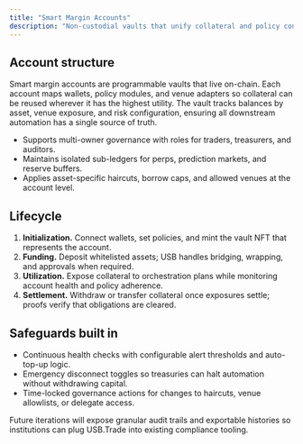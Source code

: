 ```yaml
---
title: "Smart Margin Accounts"
description: "Non-custodial vaults that unify collateral and policy control"
---
```


<div className="usb-section">
  <h2>Account structure</h2>
  <p>
    Smart margin accounts are programmable vaults that live on-chain. Each account maps wallets, policy modules, and venue adapters so collateral can be reused wherever it has the highest utility. The vault tracks balances by asset, venue exposure, and risk configuration, ensuring all downstream automation has a single source of truth.
  </p>
  <ul className="usb-checklist">
    <li>Supports multi-owner governance with roles for traders, treasurers, and auditors.</li>
    <li>Maintains isolated sub-ledgers for perps, prediction markets, and reserve buffers.</li>
    <li>Applies asset-specific haircuts, borrow caps, and allowed venues at the account level.</li>
  </ul>
</div>

<div className="usb-section">
  <h2>Lifecycle</h2>
  <ol>
    <li><strong>Initialization.</strong> Connect wallets, set policies, and mint the vault NFT that represents the account.</li>
    <li><strong>Funding.</strong> Deposit whitelisted assets; USB handles bridging, wrapping, and approvals when required.</li>
    <li><strong>Utilization.</strong> Expose collateral to orchestration plans while monitoring account health and policy adherence.</li>
    <li><strong>Settlement.</strong> Withdraw or transfer collateral once exposures settle; proofs verify that obligations are cleared.</li>
  </ol>
</div>

<div className="usb-section">
  <h2>Safeguards built in</h2>
  <ul className="usb-checklist">
    <li>Continuous health checks with configurable alert thresholds and auto-top-up logic.</li>
    <li>Emergency disconnect toggles so treasuries can halt automation without withdrawing capital.</li>
    <li>Time-locked governance actions for changes to haircuts, venue allowlists, or delegate access.</li>
  </ul>
  <p>
    Future iterations will expose granular audit trails and exportable histories so institutions can plug USB.Trade into existing compliance tooling.
  </p>
</div>
